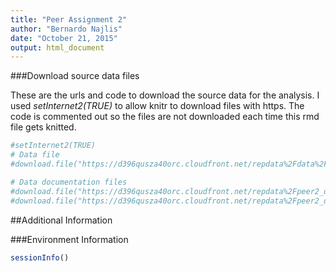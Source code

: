 ```yaml
---
title: "Peer Assignment 2"
author: "Bernardo Najlis"
date: "October 21, 2015"
output: html_document
---
```


###Download source data files

These are the urls and code to download the source data for the analysis. I used *setInternet2(TRUE)* to allow knitr to download files with https. The code is commented out so the files are not downloaded each time this rmd file gets knitted.
```r
#setInternet2(TRUE)
# Data file
#download.file("https://d396qusza40orc.cloudfront.net/repdata%2Fdata%2FStormData.csv.bz2", "repdata%2Fdata%2FStormData.csv.bz2")

# Data documentation files
#download.file("https://d396qusza40orc.cloudfront.net/repdata%2Fpeer2_doc%2Fpd01016005curr.pdf", "repdata%2Fpeer2_doc%2Fpd01016005curr.pdf")
#download.file("https://d396qusza40orc.cloudfront.net/repdata%2Fpeer2_doc%2FNCDC%20Storm%20Events-FAQ%20Page.pdf", "repdata%2Fpeer2_doc%2FNCDC%20Storm%20Events-FAQ%20Page.pdf")
```

##Additional Information

###Environment Information
```r
sessionInfo()
```
